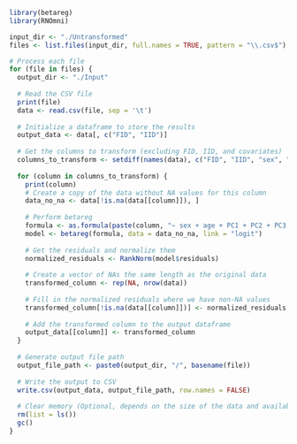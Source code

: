 ```r
library(betareg)
library(RNOmni)

input_dir <- "./Untransformed"
files <- list.files(input_dir, full.names = TRUE, pattern = "\\.csv$")

# Process each file
for (file in files) {
  output_dir <- "./Input"
  
  # Read the CSV file
  print(file)
  data <- read.csv(file, sep = '\t')
  
  # Initialize a dataframe to store the results
  output_data <- data[, c("FID", "IID")]
  
  # Get the columns to transform (excluding FID, IID, and covariates)
  columns_to_transform <- setdiff(names(data), c("FID", "IID", "sex", "age", "PC1", "PC2", "PC3", "PC4", "PC5", "PC6", "PC7", "PC8", "PC9", "PC10"))
  
  for (column in columns_to_transform) {
    print(column)
    # Create a copy of the data without NA values for this column
    data_no_na <- data[!is.na(data[[column]]), ]
    
    # Perform betareg
    formula <- as.formula(paste(column, "~ sex + age + PC1 + PC2 + PC3 + PC4 + PC5 + PC6 + PC7 + PC8 + PC9 + PC10"))
    model <- betareg(formula, data = data_no_na, link = "logit")
    
    # Get the residuals and normalize them
    normalized_residuals <- RankNorm(model$residuals)
    
    # Create a vector of NAs the same length as the original data
    transformed_column <- rep(NA, nrow(data))
    
    # Fill in the normalized residuals where we have non-NA values
    transformed_column[!is.na(data[[column]])] <- normalized_residuals
    
    # Add the transformed column to the output dataframe
    output_data[[column]] <- transformed_column
  }
  
  # Generate output file path
  output_file_path <- paste0(output_dir, "/", basename(file))
  
  # Write the output to CSV
  write.csv(output_data, output_file_path, row.names = FALSE)
  
  # Clear memory (Optional, depends on the size of the data and available RAM)
  rm(list = ls())
  gc()
}
```

